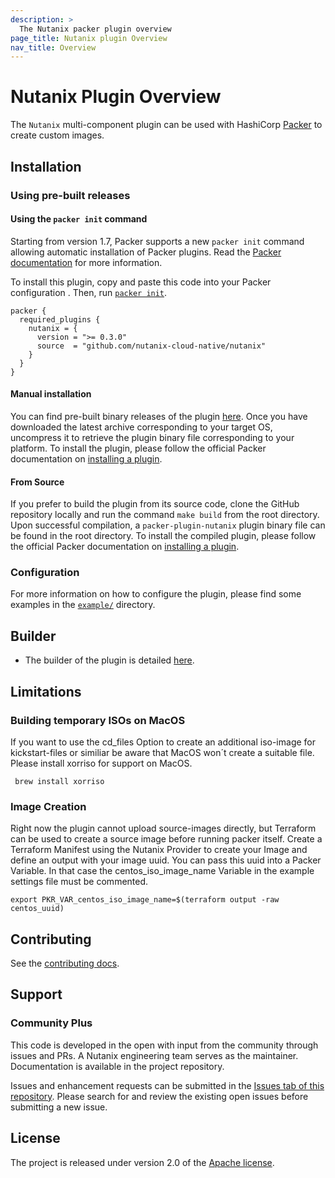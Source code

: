 ```yaml
---
description: >
  The Nutanix packer plugin overview
page_title: Nutanix plugin Overview
nav_title: Overview
---
```

# Nutanix Plugin Overview

<!--
  Include a short overview about the plugin.

  This document is a great location for creating a table of contents for each
  of the components the plugin may provide. This document should load automatically
  when navigating to the docs directory for a plugin.

-->
The `Nutanix` multi-component plugin can be used with HashiCorp [Packer](https://www.packer.io)
to create custom images.

## Installation

### Using pre-built releases

#### Using the `packer init` command

Starting from version 1.7, Packer supports a new `packer init` command allowing
automatic installation of Packer plugins. Read the
[Packer documentation](https://www.packer.io/docs/commands/init) for more information.

To install this plugin, copy and paste this code into your Packer configuration .
Then, run [`packer init`](https://www.packer.io/docs/commands/init).

```hcl
packer {
  required_plugins {
    nutanix = {
      version = ">= 0.3.0"
      source  = "github.com/nutanix-cloud-native/nutanix"
    }
  }
}
```

#### Manual installation

You can find pre-built binary releases of the plugin [here](https://github.com/nutanix-cloud-native/packer-plugin-nutanix/releases).
Once you have downloaded the latest archive corresponding to your target OS,
uncompress it to retrieve the plugin binary file corresponding to your platform.
To install the plugin, please follow the official Packer documentation on [installing a plugin](https://www.packer.io/docs/extending/plugins/#installing-plugins).


#### From Source

If you prefer to build the plugin from its source code, clone the GitHub repository locally and run the command `make build` from the root directory.
Upon successful compilation, a `packer-plugin-nutanix` plugin binary file can be found in the root directory.
To install the compiled plugin, please follow the official Packer documentation on [installing a plugin](https://www.packer.io/docs/extending/plugins/#installing-plugins).

### Configuration

For more information on how to configure the plugin, please find some examples in the  [`example/`](https://github.com/nutanix-cloud-native/packer-plugin-nutanix/example) directory.


## Builder

- The builder of the plugin is detailed [here](plugin).

## Limitations
### Building temporary ISOs on MacOS
If you want to use the cd_files Option to create an additional iso-image for kickstart-files or similiar be aware that MacOS won´t create a suitable file.
Please install xorriso for support on MacOS.
```
 brew install xorriso
```
### Image Creation
Right now the plugin cannot upload source-images directly, but Terraform can be used to create a source image before running packer itself.
Create a Terraform Manifest using the Nutanix Provider to create your Image and define an output with your image uuid. You can pass this uuid into a Packer Variable. In that case the centos_iso_image_name Variable in the example settings file must be commented.
```
export PKR_VAR_centos_iso_image_name=$(terraform output -raw centos_uuid)
```
## Contributing
See the [contributing docs](CONTRIBUTING.md).

## Support
### Community Plus

This code is developed in the open with input from the community through issues and PRs. A Nutanix engineering team serves as the maintainer. Documentation is available in the project repository.

Issues and enhancement requests can be submitted in the [Issues tab of this repository](../../issues). Please search for and review the existing open issues before submitting a new issue.

## License
The project is released under version 2.0 of the [Apache license](http://www.apache.org/licenses/LICENSE-2.0).